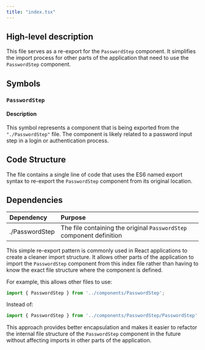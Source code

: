 ```yaml
---
title: "index.tsx"
---
```


## High-level description
This file serves as a re-export for the `PasswordStep` component. It simplifies the import process for other parts of the application that need to use the `PasswordStep` component.

## Symbols

### `PasswordStep`
#### Description
This symbol represents a component that is being exported from the `"./PasswordStep"` file. The component is likely related to a password input step in a login or authentication process.

## Code Structure
The file contains a single line of code that uses the ES6 named export syntax to re-export the `PasswordStep` component from its original location.

## Dependencies
| Dependency | Purpose |
|:-----------|:--------|
| ./PasswordStep | The file containing the original `PasswordStep` component definition |

This simple re-export pattern is commonly used in React applications to create a cleaner import structure. It allows other parts of the application to import the `PasswordStep` component from this index file rather than having to know the exact file structure where the component is defined.

For example, this allows other files to use:

```javascript
import { PasswordStep } from '../components/PasswordStep';
```

Instead of:

```javascript
import { PasswordStep } from '../components/PasswordStep/PasswordStep';
```

This approach provides better encapsulation and makes it easier to refactor the internal file structure of the `PasswordStep` component in the future without affecting imports in other parts of the application.